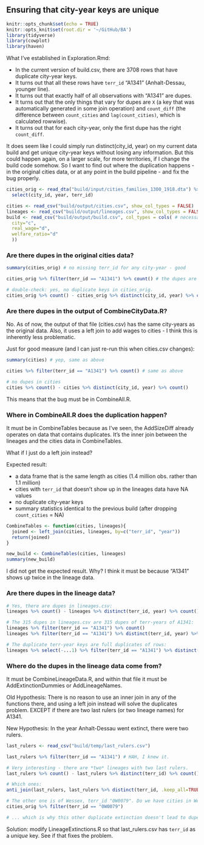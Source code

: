 ## Ensuring that city-year keys are unique

```r
knitr::opts_chunk$set(echo = TRUE)
knitr::opts_knit$set(root.dir = '~/GitHub/BA')
library(tidyverse)
library(cowplot)
library(haven)
```

What I've established in Exploration.Rmd:

- In the current version of build.csv, there are 3708 rows that have duplicate city-year keys.
- It turns out that all these rows have `terr_id` "A1341" (Anhalt-Dessau, younger line).
- It turns out that exactly half of all observations with "A1341" are dupes.
- It turns out that the only things that vary for dupes are `X` (a key that was automatically generated in some join operation) and `count_diff` (the difference between `count_cities` and `lag(count_cities)`, which is calculated rowwise).
- It turns out that for each city-year, only the first dupe has the right `count_diff`.

It does seem like I could simply run distinct(city_id, year) on my current data build and get unique city-year keys without losing any information. But this could happen again, on a larger scale, for more territories, if I change the build code somehow. So I want to find out where the duplication happens - in the original cities data, or at any point in the build pipeline - and fix the bug properly.

```r
cities_orig <- read_dta("build/input/cities_families_1300_1918.dta") %>% 
  select(city_id, year, terr_id)

cities <- read_csv("build/output/cities.csv", show_col_types = FALSE)
lineages <- read_csv("build/output/lineages.csv", show_col_types = FALSE)
build <- read_csv("build/output/build.csv", col_types = cols( # necessary because first 1000 are NA
  city="c", 
  real_wage="d", 
  welfare_ratio="d"
  ))
```

### Are there dupes in the original cities data?

```r
summary(cities_orig) # no missing terr_id for any city-year - good

cities_orig %>% filter(terr_id == "A1341") %>% count() # the dupes are not in the original file!

# double-check: yes, no duplicate keys in cities_orig.
cities_orig %>% count() - cities_orig %>% distinct(city_id, year) %>% count()
```

### Are there dupes in the output of CombineCityData.R?

No. As of now, the output of that file (cities.csv) has the same city-years as the original data. Also, it uses a left join to add wages to cities - I think this is inherently less problematic.

Just for good measure (and I can just re-run this when cities.csv changes):

```r
summary(cities) # yep, same as above

cities %>% filter(terr_id == "A1341") %>% count() # same as above

# no dupes in cities
cities %>% count() - cities %>% distinct(city_id, year) %>% count()
```

This means that the bug must be in CombineAll.R.

### Where in CombineAll.R does the duplication happen?

It must be in CombineTables because as I've seen, the AddSizeDiff already operates on data that contains duplicates. It's the inner join between the lineages and the cities data in CombineTables.

What if I just do a left join instead? 

Expected result:

- a data frame that is the same length as cities (1.4 million obs. rather than 1.1 million)
- cities with `terr_id` that doesn't show up in the lineages data have NA values
- no duplicate city-year keys
- summary statistics identical to the previous build (after dropping `count_cities` = NA)

```r
CombineTables <- function(cities, lineages){
  joined <- left_join(cities, lineages, by=c("terr_id", "year")) 
  return(joined)
}

new_build <- CombineTables(cities, lineages)
summary(new_build)
```

I did not get the expected result. Why?
I think it must be because "A1341" shows up twice in the lineage data.

### Are there dupes in the lineage data?

```r
# Yes, there are dupes in lineages.csv:
lineages %>% count() - lineages %>% distinct(terr_id, year) %>% count()

# The 315 dupes in lineages.csv are 315 dupes of terr-years of A1341:
lineages %>% filter(terr_id == "A1341") %>% count()
lineages %>% filter(terr_id == "A1341") %>% distinct(terr_id, year) %>% count()

# The duplicate terr-year keys are full duplicates of rows:
lineages %>% select(-...1) %>% filter(terr_id == "A1341") %>% distinct() %>% count()
```

### Where do the dupes in the lineage data come from?

It must be CombineLineageData.R, and within that file it must be AddExtinctionDummies or AddLineageNames.

Old Hypothesis:
There is no reason to use an inner join in any of the functions there, and using a left join instead will solve the duplicates problem. EXCEPT if there are two last rulers (or two lineage names) for A1341.

New Hypothesis:
In the year Anhalt-Dessau went extinct, there were two rulers.

```r
last_rulers <- read_csv("build/temp/last_rulers.csv")

last_rulers %>% filter(terr_id == "A1341") # HAH, I knew it.

# Very interesting - there are *two* lineages with two last rulers.
last_rulers %>% count() - last_rulers %>% distinct(terr_id) %>% count()

# Which ones:
anti_join(last_rulers, last_rulers %>% distinct(terr_id, .keep_all=TRUE), by="...1")

# The other one is of Wessex, terr_id "0W0079". Do we have cities in Wessex? No...
cities_orig %>% filter(terr_id == "0W0079")

# ... which is why this other duplicate extinction doesn't lead to dupes in the build.
```

Solution: modify LineageExtinctions.R so that last_rulers.csv has `terr_id` as a *unique* key. See if that fixes the problem.
